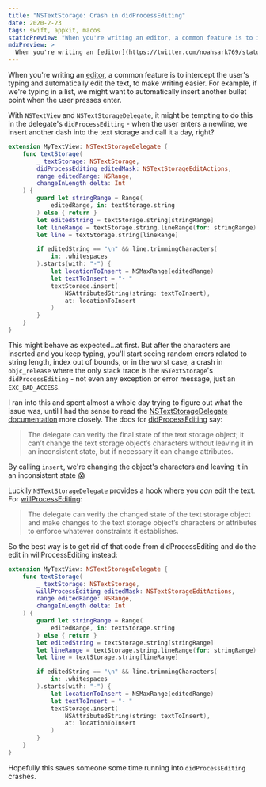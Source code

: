 ```yaml
---
title: "NSTextStorage: Crash in didProcessEditing"
date: 2020-2-23
tags: swift, appkit, macos
staticPreview: "When you're writing an editor, a common feature is to intercept the user's typing and automatically edit the text, to make writing easier. For example, if we're typing in a list, we might want to automatically insert another bullet point when the user presses enter..."
mdxPreview: >
  When you're writing an [editor](https://twitter.com/noahsark769/status/1231077295164538880?s=20), a common feature is to intercept the user's typing and automatically edit the text, to make writing easier. For example, if we're typing in a list, we might want to automatically insert another bullet point when the user presses enter...
---
```

When you're writing an [editor](https://twitter.com/noahsark769/status/1231077295164538880?s=20), a common feature is to intercept the user's typing and automatically edit the text, to make writing easier. For example, if we're typing in a list, we might want to automatically insert another bullet point when the user presses enter.

With `NSTextView` and `NSTextStorageDelegate`, it might be tempting to do this in the delegate's `didProcessEditing` - when the user enters a newline, we insert another dash into the text storage and call it a day, right?

```swift
extension MyTextView: NSTextStorageDelegate {
    func textStorage(
        _ textStorage: NSTextStorage,
        didProcessEditing editedMask: NSTextStorageEditActions,
        range editedRange: NSRange,
        changeInLength delta: Int
    ) {
        guard let stringRange = Range(
            editedRange, in: textStorage.string
        ) else { return }
        let editedString = textStorage.string[stringRange]
        let lineRange = textStorage.string.lineRange(for: stringRange)
        let line = textStorage.string[lineRange]

        if editedString == "\n" && line.trimmingCharacters(
            in: .whitespaces
        ).starts(with: "-") {
            let locationToInsert = NSMaxRange(editedRange)
            let textToInsert = "- "
            textStorage.insert(
                NSAttributedString(string: textToInsert),
                at: locationToInsert
            )
        }
    }
}
```

This might behave as expected...at first. But after the characters are inserted and you keep typing, you'll start seeing random errors related to string length, index out of bounds, or in the worst case, a crash in `objc_release` where the only stack trace is the `NSTextStorage`'s `didProcessEditing` - not even any exception or error message, just an `EXC_BAD_ACCESS`.

I ran into this and spent almost a whole day trying to figure out what the issue was, until I had the sense to read the [NSTextStorageDelegate documentation](https://developer.apple.com/documentation/uikit/nstextstoragedelegate) more closely. The docs for [didProcessEditing](https://developer.apple.com/documentation/uikit/nstextstoragedelegate/1534375-textstorage) say:

> The delegate can verify the final state of the text storage object; it can’t change the text storage object’s characters without leaving it in an inconsistent state, but if necessary it can change attributes.

By calling `insert`, we're changing the object's characters and leaving it in an inconsistent state 😱

Luckily `NSTextStorageDelegate` provides a hook where you _can_ edit the text. For [willProcessEditing](https://developer.apple.com/documentation/uikit/nstextstoragedelegate/1534795-textstorage):

> The delegate can verify the changed state of the text storage object and make changes to the text storage object’s characters or attributes to enforce whatever constraints it establishes.

So the best way is to get rid of that code from didProcessEditing and do the edit in willProcessEditing instead:

```swift
extension MyTextView: NSTextStorageDelegate {
    func textStorage(
        _ textStorage: NSTextStorage,
        willProcessEditing editedMask: NSTextStorageEditActions,
        range editedRange: NSRange,
        changeInLength delta: Int
    ) {
        guard let stringRange = Range(
            editedRange, in: textStorage.string
        ) else { return }
        let editedString = textStorage.string[stringRange]
        let lineRange = textStorage.string.lineRange(for: stringRange)
        let line = textStorage.string[lineRange]

        if editedString == "\n" && line.trimmingCharacters(
            in: .whitespaces
        ).starts(with: "-") {
            let locationToInsert = NSMaxRange(editedRange)
            let textToInsert = "- "
            textStorage.insert(
                NSAttributedString(string: textToInsert),
                at: locationToInsert
            )
        }
    }
}
```

Hopefully this saves someone some time running into `didProcessEditing` crashes.
